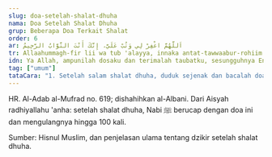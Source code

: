 ```yaml
---
slug: doa-setelah-shalat-dhuha
nama: Doa Setelah Shalat Dhuha
grup: Beberapa Doa Terkait Shalat
order: 6
ar: اَللَّهُمَّ اغْفِرْ لِي وَتُبْ عَلَيَّ، إِنَّكَ أَنْتَ التَّوَّابُ الرَّحِيمُ
tr: Allaahummagh-fir lii wa tub 'alayya, innaka antat-tawwaabur-rohiim (100x).
idn: Ya Allah, ampunilah dosaku dan terimalah taubatku, sesungguhnya Engkau Maha Penerima Taubat lagi Maha Penyayang (100x).
tag: ["umum"]
tataCara: "1. Setelah salam shalat dhuha, duduk sejenak dan bacalah doa ini.\n2. Boleh diulang hingga 100 kali sebagaimana teladan Nabi ﷺ pada sebagian kesempatan.\n3. Lafaz ini dibaca dengan tartil dan khusyuk, tidak ada bacaan surat khusus sebelumnya."
---
```


HR. Al-Adab al-Mufrad no. 619; dishahihkan al-Albani. Dari Aisyah radhiyallahu 'anha: setelah shalat dhuha, Nabi ﷺ berucap dengan doa ini dan mengulangnya hingga 100 kali.

Sumber: Hisnul Muslim, dan penjelasan ulama tentang dzikir setelah shalat dhuha.
